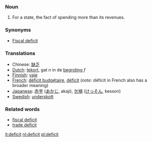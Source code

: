 ===Noun===

#For a state, the fact of spending more than its revenues.

===Synonyms===
*[[Fiscal deficit]]
===Translations===
*Chinese: [[缺乏]] 
*[[Dutch]]: [[tekort]], gat ''n'' in de [[begroting]] ''f''
*[[Finnish]]: [[vaje]]
*[[French]]: [[déficit budgétaire]], [[déficit]] (''note'': déficit in French also has a broader meaning)
*[[Japanese]]: [[赤字]] ([[あかじ]], akaji), [[欠損]] ([[けっそん]], kesson)
*[[Swedish]]: [[underskott]]

===Related words===

*[[fiscal deficit]]
*[[trade deficit]]

[[it:deficit]]
[[nl:deficit]]
[[pl:deficit]]